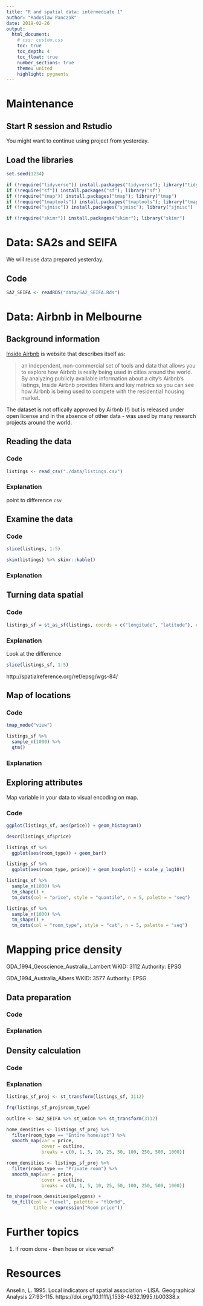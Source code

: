 ```yaml
---
title: "R and spatial data: intermediate 1"
author: "Radoslaw Panczak"
date: 2019-02-26
output: 
  html_document: 
    # css: custom.css
    toc: true
    toc_depth: 4
    toc_float: true
    number_sections: true
    theme: united 
    highlight: pygments 
---
```


# Maintenance 

## Start R session and Rstudio

You might want to continue using project from yesterday.

## Load the libraries

```r
set.seed(1234)

if (!require("tidyverse")) install.packages("tidyverse"); library("tidyverse")
if (!require("sf")) install.packages("sf"); library("sf")
if (!require("tmap")) install.packages("tmap"); library("tmap")
if (!require("tmaptools")) install.packages("tmaptools"); library("tmaptools")
if (!require("sjmisc")) install.packages("sjmisc"); library("sjmisc")

if (!require("skimr")) install.packages("skimr"); library("skimr")

```

# Data: SA2s and SEIFA

We will reuse data prepared yesterday.

## Code

```r
SA2_SEIFA <- readRDS("data/SA2_SEIFA.Rds")
```

# Data: Airbnb in Melbourne

## Background information

[Inside Airbnb](http://insideairbnb.com/about.html) is website that describes itself as:

> an independent, non-commercial set of tools and data that allows you to explore how Airbnb is really being used in cities around the world. By analyzing publicly available information about a city's Airbnb's listings, Inside Airbnb provides filters and key metrics so you can see how Airbnb is being used to compete with the residential housing market.

The dataset is not offically approved by Airbnb (!) but is released under open license and in the absence of other data - was used by many research projects around the world.

## Reading the data

### Code 

```r
listings <- read_csv("./data/listings.csv")
```

### Explanation

point to difference `csv`

## Examine the data

### Code 

```r
slice(listings, 1:5)
```

```r
skim(listings) %>% skimr::kable()
```

### Explanation

## Turning data spatial

### Code 

```r
listings_sf = st_as_sf(listings, coords = c("longitude", "latitude"), crs = 4326)
```

### Explanation

Look at the difference

```r
slice(listings_sf, 1:5)
```

http://spatialreference.org/ref/epsg/wgs-84/ 

## Map of locations

### Code 

```r
tmap_mode("view")

listings_sf %>% 
  sample_n(1000) %>% 
  qtm()
```

### Explanation

## Exploring attributes

Map variable in your data to visual encoding on map.

### Code 

```r
ggplot(listings_sf, aes(price)) + geom_histogram()
```

```r
descr(listings_sf$price)
```

```r
listings_sf %>% 
  ggplot(aes(room_type)) + geom_bar()
```

```r
listings_sf %>% 
  ggplot(aes(room_type, price)) + geom_boxplot() + scale_y_log10()
```


```r
listings_sf %>% 
  sample_n(1000) %>%
  tm_shape() + 
  tm_dots(col = "price", style = "quantile", n = 5, palette = "seq")
```

```r
listings_sf %>% 
  sample_n(1000) %>%
  tm_shape() + 
  tm_dots(col = "room_type", style = "cat", n = 5, palette = "seq")
```

# Mapping price density 

GDA_1994_Geoscience_Australia_Lambert
WKID: 3112 Authority: EPSG

GDA_1994_Australia_Albers
WKID: 3577 Authority: EPSG

## Data preparation

### Code 

### Explanation

## Density calculation

### Code 

### Explanation


```r
listings_sf_proj <- st_transform(listings_sf, 3112)

frq(listings_sf_proj$room_type)

outline <- SA2_SEIFA %>% st_union %>% st_transform(3112)

home_densities <- listings_sf_proj %>% 
  filter(room_type == "Entire home/apt") %>% 
  smooth_map(var = price, 
             cover = outline, 
             breaks = c(0, 1, 5, 10, 25, 50, 100, 250, 500, 1000))

room_densities <- listings_sf_proj %>% 
  filter(room_type == "Private room") %>% 
  smooth_map(var = price, 
             cover = outline, 
             breaks = c(0, 1, 5, 10, 25, 50, 100, 250, 500, 1000))

tm_shape(room_densities$polygons) +
  tm_fill(col = "level", palette = "YlOrRd", 
          title = expression("Room price"))

```



# Further topics

1. If room done - then hose or vice versa?

# Resources

Anselin, L. 1995. Local indicators of spatial association - LISA. Geographical Analysis 27:93-115.
https://doi.org/10.1111/j.1538-4632.1995.tb00338.x



